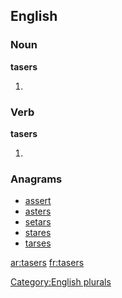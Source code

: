 ==English==

===Noun===
'''tasers'''

# {{plural of |[[taser]]}}

===Verb===
'''tasers'''

# {{third-person singular of|taser}}

===Anagrams===
* [[assert#English|assert]]
* [[asters#English|asters]]
* [[setars#English|setars]]
* [[stares#English|stares]]
* [[tarses#English|tarses]]

[[Category:English plurals]]
[[ar:tasers]]
[[fr:tasers]]